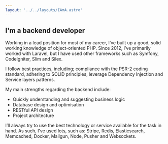 ```yaml
---
layout: '../../layouts/IAmA.astro'
---
```


## I'm a backend developer

Working in a lead position for most of my **<CodingFor />** career, I’ve built up a good,
solid working knowledge of object-oriented PHP. Since 2012, I’ve primarily worked
with Laravel, but I have used other frameworks such as Symfony, CodeIgniter, Slim and Silex.

I follow best practices, including; compliance with the PSR-2 coding standard,
adhering to SOLID principles, leverage Dependency Injection and Service layers
patterns.

My main strengths regarding the backend include:

- Quickly understanding and suggesting business logic
- Database design and optimisation
- RESTful API design
- Project architecture

I’ll always try to use the best technology or service available for the task in hand. As such, I’ve used lots, such as: Stripe, Redis, Elasticsearch, Memcached, Docker, Mailgun, Node, Pusher and Websockets.
